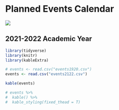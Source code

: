 # Planned Events Calendar {#timeline}

![](images\calendar.png)

## 2021-2022 Academic Year  {#fall19}

```{r echo=FALSE, warning=FALSE, results='asis', message=FALSE}
library(tidyverse)
library(knitr)
library(kableExtra)

# events <- read.csv("events1920.csv")
events <- read.csv("events2122.csv")

kable(events)

# events %>%
#  kable() %>%
#  kable_styling(fixed_thead = T)

```
